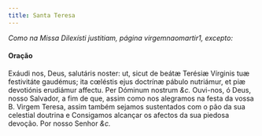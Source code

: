 ```yaml
---
title: Santa Teresa
---
```


<em>Como na Missa Dilexísti justitiam, página virgemnaomartir1, excepto:</em>

<h4 class="text-center">Oração</h4>
<div class="grid grid-cols-2 gap-5">
  <span class="text-justify">
    Exáudi nos, Deus, salutáris noster: ut, sicut de beátæ Terésiæ Vírginis tuæ
    festivitáte gaudémus; ita cœléstis ejus doctrínæ pábulo nutriámur, et piæ
    devotiónis erudiámur affectu. Per Dóminum nostrum <em>&c.</em>
  </span>
  <span class="text-justify">
    Ouvi-nos, ó Deus, nosso Salvador, a fim de que, assim como nos alegramos na
    festa da vossa B. Virgem Teresa, assim também sejamos sustentados com o pão
    da sua celestial doutrina e Consigamos alcançar os afectos da sua piedosa
    devoção. Por nosso Senhor <em>&c.</em>
  </span>
</div>
